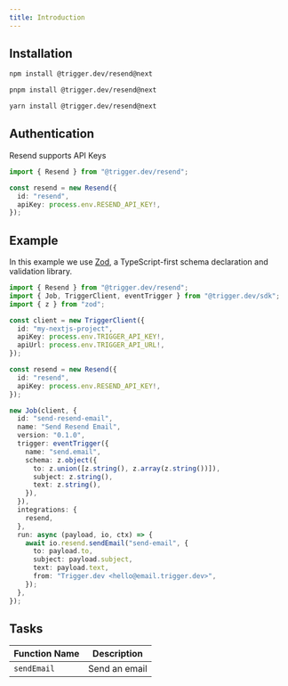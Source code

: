 ```yaml
---
title: Introduction
---
```


## Installation

<CodeGroup>

```bash npm
npm install @trigger.dev/resend@next
```

```bash pnpm
pnpm install @trigger.dev/resend@next
```

```bash yarn
yarn install @trigger.dev/resend@next
```

</CodeGroup>

## Authentication

Resend supports API Keys

```ts
import { Resend } from "@trigger.dev/resend";

const resend = new Resend({
  id: "resend",
  apiKey: process.env.RESEND_API_KEY!,
});
```

## Example

In this example we use [Zod](https://zod.dev/?id=introduction), a TypeScript-first schema declaration and validation library.

```ts
import { Resend } from "@trigger.dev/resend";
import { Job, TriggerClient, eventTrigger } from "@trigger.dev/sdk";
import { z } from "zod";

const client = new TriggerClient({
  id: "my-nextjs-project",
  apiKey: process.env.TRIGGER_API_KEY!,
  apiUrl: process.env.TRIGGER_API_URL!,
});

const resend = new Resend({
  id: "resend",
  apiKey: process.env.RESEND_API_KEY!,
});

new Job(client, {
  id: "send-resend-email",
  name: "Send Resend Email",
  version: "0.1.0",
  trigger: eventTrigger({
    name: "send.email",
    schema: z.object({
      to: z.union([z.string(), z.array(z.string())]),
      subject: z.string(),
      text: z.string(),
    }),
  }),
  integrations: {
    resend,
  },
  run: async (payload, io, ctx) => {
    await io.resend.sendEmail("send-email", {
      to: payload.to,
      subject: payload.subject,
      text: payload.text,
      from: "Trigger.dev <hello@email.trigger.dev>",
    });
  },
});
```

## Tasks

| Function Name | Description   |
| ------------- | ------------- |
| `sendEmail`   | Send an email |
